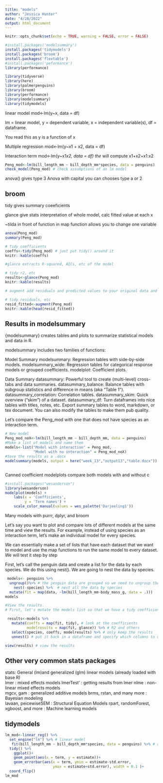 ```yaml
---
title: "models"
author: "Jessica Hunter"
date: "4/28/2022"
output: html_document
---
```


```r
knitr::opts_chunk$set(echo = TRUE, warning = FALSE, error = FALSE)
```


```r
#install.packages('modelsummary')
install.packages('tidymodels')
install.packages('broom')
install.packages('flextable')
#install.packages('peformance')
library(performance)
```


```r
library(tidyverse)
library(here)
library(palmerpenguins)
library(broom)
library(performance) 
library(modelsummary)
library(tidymodels)
```
linear model
mod<-lm(y~x, data = df)

lm = linear model, y = dependent variable, x = independent variable(s), df = dataframe.

You read this as y is a function of x

Multiple regression
mod<-lm(y~x1 + x2, data = df)

Interaction term
mod<-lm(y~x1*x2, data = df) the * will compute x1+x2+x1:x2
```r
Peng_mod<-lm(bill_length_mm ~ bill_depth_mm*species, data = penguins)
check_model(Peng_mod) # check assumptions of an lm model


```

anova() gives type 3
Anova with capital you can chooses type a or 2

## broom

tidy gives summary coeeficients

glance give stats interpretation of whole model, calc fitted value at each x

~tilda in front of function in map function allows you to change one variable


```r
anova(Peng_mod)
summary(Peng_mod)

# Tidy coefficients
coeffs<-tidy(Peng_mod) # just put tidy() around it
knitr::kable(coeffs)

#glance extracts R-squared, AICs, etc of the model

# tidy r2, etc
results<-glance(Peng_mod) 
knitr::kable(results)

# augment add residuals and predicted values to your original data and requires that you put both the model and data

# tidy residuals, etc
resid_fitted<-augment(Peng_mod)
knitr::kable(head(resid_fitted))
```

## Results in modelsummary

{modelsummary} creates tables and plots to summarize statistical models and data in R.

modelsummary includes two families of functions:

Model Summary
modelsummary: Regression tables with side-by-side models.
modelsummary_wide: Regression tables for categorical response models or grouped coefficients.
modelplot: Coefficient plots.

Data Summary
datasummary: Powerful tool to create (multi-level) cross-tabs and data summaries.
datasummary_balance: Balance tables with subgroup statistics and difference in means (aka “Table 1”).
datasummary_correlation: Correlation tables.
datasummary_skim: Quick overview (“skim”) of a dataset.
datasummary_df: Turn dataframes into nice tables with titles, notes, etc. 
Export summary tables to word, markdown, or tex document. You can also modify the tables to make them pub quality.

Let's compare the Peng_mod with one that does not have species as an interaction term.

```r
# New model
Peng_mod_noX<-lm(bill_length_mm ~ bill_depth_mm, data = penguins)
#Make a list of models and name them
models<-list("Model with interaction" = Peng_mod,
             "Model with no interaction" = Peng_mod_noX)
#Save the results as a .docx
modelsummary(models, output = here("week_13","output13","table.docx"))
```

## 

Canned coefficient modelplots
compare both models with and without c
```r
#install.packages("wesanderson")
library(wesanderson)
modelplot(models) +
    labs(x = 'Coefficients', 
         y = 'Term names') +
    scale_color_manual(values = wes_palette('Darjeeling1'))
```

Many models with purrr, dplyr, and broom

Let's say you want to plot and compare lots of different models at the same time and view the results. For example, instead of using species as an interaction term, let's make an individual model for every species.

We can essentially make a set of lists that have each dataset that we want to model and use the map functions to run the same model to every dataset. We will test it step by step

First, let's call the penguin data and create a list for the data by each species. We do this using nest(). We are going to nest the data by species. 

```r
 models<- penguins %>%
  ungroup()%>% # the penguin data are grouped so we need to ungroup them
    nest(-species) %>%  # nest all the data by species
  mutate(fit = map(data, ~lm(bill_length_mm~body_mass_g, data = .)))
models
```


```r
#View the results. 
# First, let's mutate the models list so that we have a tidy coefficient dataframe (using tidy()) and a tidy model results dataframe (using glance())

 results<-models %>%
   mutate(coeffs = map(fit, tidy), # look at the coefficients
          modelresults = map(fit, glance)) %>% # R2 and others 
   select(species, coeffs, modelresults) %>% # only keep the results
   unnest() # put it back in a dataframe and specify which columns to unnest

view(results) # view the results
```

## Other very common stats packages

stats: General (lm)and generalized (glm) linear models (already loaded with base R)  
lmer : mixed effects models
   lmerTest' : getting results from lmer
  nlme : non-linear mixed effects models  
  mgcv, gam : generalized additive models
  brms, rstan, and many more : Bayesian modeling  
  lavaan, peicewiseSEM : Structural Equation Models
  rpart, randomForest, xgboost, and more : Machine learning models


## tidymodels


```r
lm_mod<-linear_reg() %>%
  set_engine("lm") %>% # linear model
   fit(bill_length_mm ~ bill_depth_mm*species, data = penguins) %>% # add model fit
  tidy() %>% 
    ggplot()+
    geom_point(aes(x = term, y = estimate))+
    geom_errorbar(aes(x = term, ymin = estimate-std.error,
                      ymax = estimate+std.error), width = 0.1 )+
  coord_flip()
lm_mod
```

